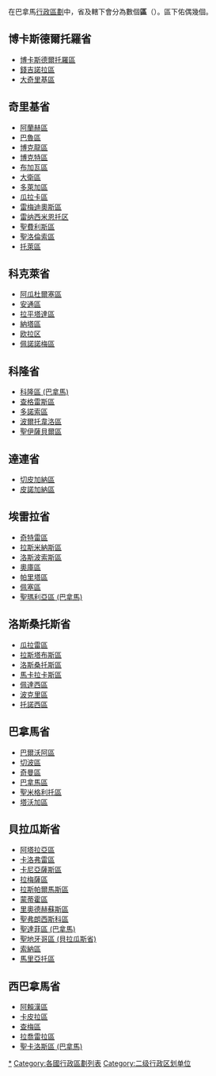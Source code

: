 在巴拿馬[[巴拿馬行政區劃|行政區劃]]中，省及{{tsl|en|comarca||省級自治區}}轄下會分為數個'''區'''（{{lang|es|distrito}}）。區下佑偶幾個{{tsl|en|corregimientos of Panama||corregimientos}}。

==博卡斯德爾托羅省==
* [[博卡斯德爾托羅區|博卡斯德爾托羅區]]
* [[錢吉諾拉區|錢吉諾拉區]]
* [[大奇里基區|大奇里基區]]

==奇里基省==
* [[阿蘭赫區|阿蘭赫區]]
* [[巴魯區_(奇里基省)|巴魯區]]
* [[博克龍區|博克龍區]]
* [[博克特區|博克特區]]
* [[布加瓦區|布加瓦區]]
* [[大衛區_(奇里基省)|大衛區]]
* [[多萊加區|多萊加區]]
* [[瓜拉卡區|瓜拉卡區]]
* [[雷梅迪奧斯區|雷梅迪奧斯區]]
* [[雷纳西米恩托区|雷纳西米恩托区]]
* [[聖費利斯區|聖費利斯區]]
* [[聖洛倫索區_(巴拿馬)|聖洛倫索區]]
* [[托萊區|托萊區]]

==科克萊省==
* [[阿瓜杜爾塞區|阿瓜杜爾塞區]]
* [[安通區|安通區]]
* [[拉平塔達區|拉平塔達區]]
* [[納塔區|納塔區]]
* [[欧拉区|欧拉区]]
* [[佩諾諾梅區|佩諾諾梅區]]

==科隆省==
* [[科隆區_(巴拿馬)|科隆區 (巴拿馬)]]
* [[查格雷斯區|查格雷斯區]]
* [[多諾索區|多諾索區]]
* [[波爾托韋洛區|波爾托韋洛區]]
* [[聖伊薩貝爾區|聖伊薩貝爾區]]

==達連省==
* [[切皮加納區|切皮加納區]]
* [[皮諾加納區|皮諾加納區]]

==埃雷拉省==
* [[奇特雷區|奇特雷區]]
* [[拉斯米納斯區|拉斯米納斯區]]
* [[洛斯波索斯區|洛斯波索斯區]]
* [[奧庫區|奧庫區]]
* [[帕里塔區|帕里塔區]]
* [[佩塞區|佩塞區]]
* [[聖瑪利亞區_(巴拿馬)|聖瑪利亞區 (巴拿馬)]]

==洛斯桑托斯省==
* [[瓜拉雷區|瓜拉雷區]]
* [[拉斯塔布斯區|拉斯塔布斯區]]
* [[洛斯桑托斯區|洛斯桑托斯區]]
* [[馬卡拉卡斯區|馬卡拉卡斯區]]
* [[佩達西區|佩達西區]]
* [[波克里區|波克里區]]
* [[托諾西區|托諾西區]]

==巴拿馬省==
* [[巴爾沃阿區|巴爾沃阿區]]
* [[切波區|切波區]]
* [[奇曼區|奇曼區]]
* [[巴拿馬區|巴拿馬區]]
* [[聖米格利托區|聖米格利托區]]
* [[塔沃加區|塔沃加區]]

==貝拉瓜斯省==
* [[阿塔拉亞區|阿塔拉亞區]]
* [[卡洛弗雷區|卡洛弗雷區]]
* [[卡尼亞薩斯區|卡尼亞薩斯區]]
* [[拉梅薩區|拉梅薩區]]
* [[拉斯帕爾馬斯區|拉斯帕爾馬斯區]]
* [[蒙蒂霍區|蒙蒂霍區]]
* [[里奧德赫蘇斯區|里奧德赫蘇斯區]]
* [[聖弗朗西斯科區|聖弗朗西斯科區]]
* [[聖達菲區_(巴拿馬)|聖達菲區 (巴拿馬)]]
* [[聖地牙哥區_(貝拉瓜斯省)|聖地牙哥區 (貝拉瓜斯省)]]
* [[索納區|索納區]]
* [[馬里亞托區|馬里亞托區]]

==西巴拿馬省==
* [[阿賴漢區|阿賴漢區]]
* [[卡皮拉區|卡皮拉區]]
* [[查梅區|查梅區]]
* [[拉喬雷拉區|拉喬雷拉區]]
* [[聖卡洛斯區_(巴拿馬)|聖卡洛斯區 (巴拿馬)]]

{{DEFAULTSORT:Districts Of Panama}}
[[Category:巴拿馬區份|*]]
[[Category:各國行政區劃列表|Category:各國行政區劃列表]]
[[Category:二级行政区划单位|Category:二级行政区划单位]]

{{Panama-geo-stub}}